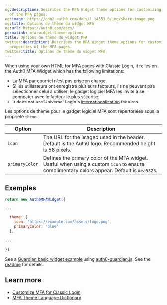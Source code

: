 ```yaml
---
og:description: Describes the MFA Widget theme options for customizing the theme properties
  of the MFA pages.
og:image: https://cdn2.auth0.com/docs/1.14553.0/img/share-image.png
og:title: Options de thème du widget MFA
og:url: https://auth0.com/docs/
permalink: mfa-widget-theme-options
title: Options de thème du widget MFA
twitter:description: Describes the MFA Widget theme options for customizing the theme
  properties of the MFA pages.
twitter:title: Options de thème du widget MFA
---
```


When using your own HTML for <Tooltip tip="Multi-factor authentication (MFA): User authentication process that uses a factor in addition to username and password such as a code via SMS." cta="View Glossary" href="/docs/glossary?term=MFA">MFA</Tooltip> pages with Classic Login, it relies on the Auth0 MFA Widget which has the following limitations:

* La MFA par courriel n’est pas prise en charge.
* Si les utilisateurs ont enregistré plusieurs facteurs, ils ne peuvent pas sélectionner celui à utiliser; le gadget logiciel MFA les invite à se connecter avec le facteur le plus sécurisé.
* It does not use <Tooltip tip="Universal Login: Your application redirects to Universal Login, hosted on Auth0's Authorization Server, to verify a user's identity." cta="View Glossary" href="/docs/glossary?term=Universal+Login">Universal Login</Tooltip>'s [internationalization](/docs/customize/internationalization-and-localization/universal-login-internationalization) features.

Les options de thème pour le gadget logiciel MFA sont répertoriées sous la propriété `theme`.

<table class="table"><thead>
<tr>
<th>Option</th>
<th>Description</th>
</tr>
</thead>
<tbody>
<tr>
<td><code>icon</code></td>
<td>The URL for the imaged used in the header. Default is the Auth0 logo. Recommended height is 58 pixels.</td>
</tr>
<tr>
<td><code>primaryColor</code></td>
<td>Defines the primary color of the MFA widget. Useful when using a custom <code>icon</code> to ensure complimentary colors appear. Default is <code>#ea5323</code>.</td>
</tr>
</tbody>
</table>

## Exemples

```js lines
return new Auth0MFAWidget({

...

  theme: {
    icon: 'https://example.com/assets/logo.png',
    primaryColor: 'blue'
  },
  
...  
  
})
```






See a [Guardian basic widget example](https://github.com/auth0/auth0-guardian.js/blob/master/example/basic_widget.html) using [auth0-guardian.js](https://github.com/auth0/auth0-guardian.js). See the [readme](https://github.com/auth0/auth0-guardian.js/tree/master/example) for details.

## Learn more

* [Customize MFA for Classic Login](/docs/secure/multi-factor-authentication/customize-mfa/customize-mfa-classic-login)
* [MFA Theme Language Dictionary](/docs/secure/multi-factor-authentication/customize-mfa/mfa-theme-language-dictionary)